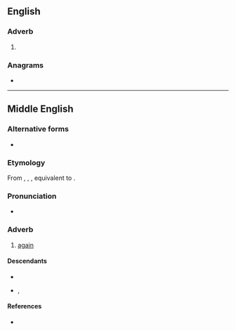 ==English==

===Adverb===
{{en-adv|-}}

# {{obsolete spelling of|en|again}}

===Anagrams===
* {{anagrams|en|a=aagny|yagna}}

----

==Middle English==
<!--this Middle English entry was created using Template:new enm entry-->

===Alternative forms===
* {{alter|enm|again|ayain|ayen|anȝen|}}

===Etymology===
From {{inh|enm|ang|āġēan}}, {{m|ang|onġēan}}, {{m|ang|onġeġn}}, equivalent to {{prefix|enm|a|gayn}}.

===Pronunciation===
* {{IPA|enm|/aˈɡɛi̯n/|/aˈjɛi̯n/|/aˈjeːn/}}

===Adverb===
{{head|enm|adverb}}

# [[again]]

====Descendants====
* {{desc|en|again}}
* {{desc|sco|again}}, {{l|sco|agin}}

====References====
* {{R:MED Online|entry=ayẹ̄n (adv.) |id=MED3328}}